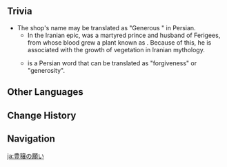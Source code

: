 {{Location Infobox
|image        = <gallery>
Shop Syavushi Bakshesh Shoppe.png|In-game
NPC Location Vahid.png|Map
</gallery>
|type         = Point of Interest
|region       = Inazuma
|area         = Narukami Island
|subarea      = Ritou
}}
{{Location Intro|The '''Syavushi Bakshesh Shoppe'''|description=<p>{{If Self|Syavushi Bakshesh Shoppe|It|Syavushi Bakshesh Shoppe}} is owned by [[Vahid]] and is most known for selling [[Anahitian Blessing]], a fertilizer from [[Sumeru]].</p><!--

--><p>During the events of ''[[In Another Land]]'', [[Alrani]] joins Vahid and works on marketing the fertilizers that are sold by Vahid at the shop.</p>}}

==Trivia==
* The shop's name may be translated as "Generous {{w|Siyâvash}}" in Persian.
** In the Iranian {{w|Shahnameh|''Shahnameh''}} epic, {{Lang|Siyâvash|fa=سیاوش}} was a martyred prince and husband of Ferigees, from whose blood grew a plant known as {{Lang|''Khune Asyavushan''|fa=خون اسیاوشان|fa_tl=Blood of Siyâvash}}. Because of this, he is associated with the growth of vegetation in Iranian mythology.
** {{Lang|{{wt|بخشش|''Bakhshesh''}}|fa=بخشش}} is a Persian word that can be translated as "forgiveness" or "generosity".

==Other Languages==
{{Other Languages
|en       = Syavushi Bakshesh Shoppe
|zhs      = 葱茏之愿
|zhs_rm   = Cōnglóng zhī Yuàn
|zht      = 蔥蘢之願
|zht_rm   = Cōnglóng zhī Yuàn
|zh_tl    = Verdant Wish
|ja       = 豊穣の願い
|ja_rm    = Houjou no Negai{{cite}}
|ja_tl    = Wish for Agricultural Fertility
|ko       = 짙푸른 {{tt|소원|所願}}
|ko_tl    = Deep Green Wish
|es       = Tienda Syavushi Bakshesh
|es_tl    = Syavushi Bakshesh Shop
|fr       = Syavushi Bakshesh
|ru       = Сявуши Бакшеш
|th       = ร้าน Syavushi Bakshesh
|th_rm    = Ran Syavushi Bakshesh
|th_tl    = Syavushi Bakshesh Shop
|vi       = {{tt|Ước Nguyện|約願}} Xanh Tươi
|vi_tl    = Verdant Wish
|de       = Syavushi Bakshesh
|id       = Syavushi Bakshesh Shoppe
|pt       = Loja Syavushi Bakshesh
|pt_tl    = Syavushi Bakshesh Shop
|tr       = Cömert Syavushi'nin Dükkanı
|tr_tl    = 
|it       = Bottega Syavushi Bakshesh
|it_tl    = 
}}

==Change History==
{{Change History|2.0}}

==Navigation==
{{PoI Navbox|Inazuma}}

[[ja:豊穣の願い]]